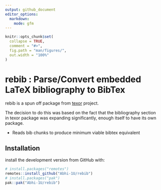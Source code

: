 ```yaml
---
output: github_document
editor_options:
  markdown:
    mode: gfm
---
```


<!-- README.md is generated from README.Rmd. Please edit that file -->

```r
knitr::opts_chunk$set(
  collapse = TRUE,
  comment = "#>",
  fig.path = "man/figures/",
  out.width = "100%"
)
```

# rebib : Parse/Convert embedded LaTeX bibliography to BibTex

<!-- badges: start -->



<!-- badges: end -->

rebib is a spun off package from [texor](https://github.com/Abhi-1U/texor) project.

The decision to do this was based on the fact that the bibliography section 
in texor package was expanding significantly, enough itself to have its own
package.


-   Reads bib chunks to produce minimum viable bibtex equivalent


## Installation


install the development version from GitHub with:

``` r
# install.packages("remotes")
remotes::install_github("Abhi-1U/rebib")
# install.packages("pak")
pak::pak("Abhi-1U/rebib")
```
